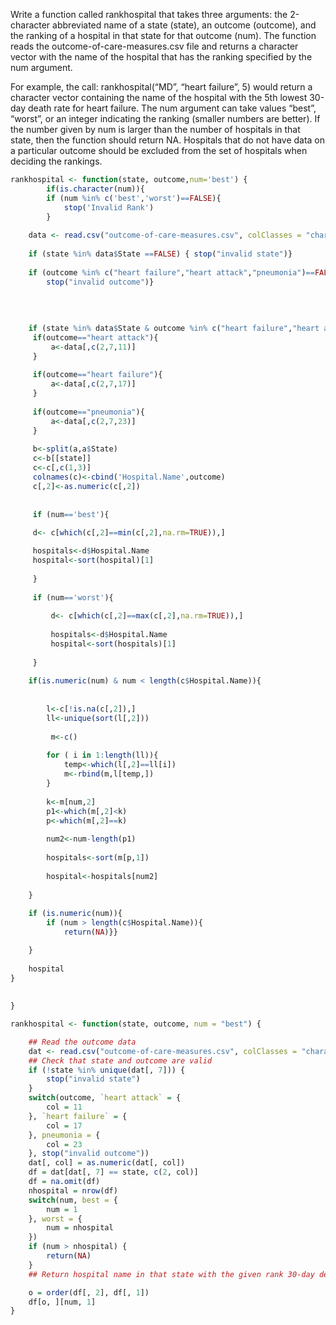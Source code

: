 Write a function called rankhospital that takes three arguments: the 2-character abbreviated name of a
state (state), an outcome (outcome), and the ranking of a hospital in that state for that outcome (num).
The function reads the outcome-of-care-measures.csv file and returns a character vector with the name
of the hospital that has the ranking specified by the num argument. 

For example, the call:
rankhospital("MD", "heart failure", 5)
would return a character vector containing the name of the hospital with the 5th lowest 30-day death rate
for heart failure. The num argument can take values "best", "worst", or an integer indicating the ranking
(smaller numbers are better). If the number given by num is larger than the number of hospitals in that
state, then the function should return NA. Hospitals that do not have data on a particular outcome should
be excluded from the set of hospitals when deciding the rankings.
```r
rankhospital <- function(state, outcome,num='best') {
        if(is.character(num)){
        if (num %in% c('best','worst')==FALSE){
            stop('Invalid Rank')
        }
    
    data <- read.csv("outcome-of-care-measures.csv", colClasses = "character")
    
    if (state %in% data$State ==FALSE) { stop("invalid state")}
    
    if (outcome %in% c("heart failure","heart attack","pneumonia")==FALSE){
        stop("invalid outcome")}
    
   
 
    
    if (state %in% data$State & outcome %in% c("heart failure","heart attack","pneumonia")){
     if(outcome=="heart attack"){
         a<-data[,c(2,7,11)]
     }
     
     if(outcome=="heart failure"){
         a<-data[,c(2,7,17)]
     }
     
     if(outcome=="pneumonia"){
         a<-data[,c(2,7,23)]
     }
     
     b<-split(a,a$State)
     c<-b[[state]]
     c<-c[,c(1,3)]
     colnames(c)<-cbind('Hospital.Name',outcome)
     c[,2]<-as.numeric(c[,2])
     
     
     if (num=='best'){
                              
     d<- c[which(c[,2]==min(c[,2],na.rm=TRUE)),]

     hospitals<-d$Hospital.Name
     hospital<-sort(hospital)[1]
     
     }
     
     if (num=='worst'){
         
         d<- c[which(c[,2]==max(c[,2],na.rm=TRUE)),]
         
         hospitals<-d$Hospital.Name
         hospital<-sort(hospitals)[1]
         
     }
     
    if(is.numeric(num) & num < length(c$Hospital.Name)){
        
        
        l<-c[!is.na(c[,2]),]
        ll<-unique(sort(l[,2]))
        
         m<-c()
        
        for ( i in 1:length(ll)){
            temp<-which(l[,2]==ll[i])
            m<-rbind(m,l[temp,])
        }
        
        k<-m[num,2]
        p1<-which(m[,2]<k)
        p<-which(m[,2]==k)
        
        num2<-num-length(p1)
        
        hospitals<-sort(m[p,1])
        
        hospital<-hospitals[num2] 
        
    }
     
    if (is.numeric(num)){
        if (num > length(c$Hospital.Name)){ 
            return(NA)}}

    }
    
    hospital   
}
    
    
}


```


```r
rankhospital <- function(state, outcome, num = "best") {

    ## Read the outcome data
    dat <- read.csv("outcome-of-care-measures.csv", colClasses = "character")
    ## Check that state and outcome are valid
    if (!state %in% unique(dat[, 7])) {
        stop("invalid state")
    }
    switch(outcome, `heart attack` = {
        col = 11
    }, `heart failure` = {
        col = 17
    }, pneumonia = {
        col = 23
    }, stop("invalid outcome"))
    dat[, col] = as.numeric(dat[, col])
    df = dat[dat[, 7] == state, c(2, col)]
    df = na.omit(df)
    nhospital = nrow(df)
    switch(num, best = {
        num = 1
    }, worst = {
        num = nhospital
    })
    if (num > nhospital) {
        return(NA)
    }
    ## Return hospital name in that state with the given rank 30-day death rate

    o = order(df[, 2], df[, 1])
    df[o, ][num, 1]
}


```

